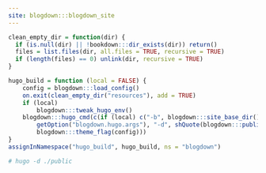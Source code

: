 ```yaml
---
site: blogdown:::blogdown_site
---
```



```r
clean_empty_dir = function(dir) {
  if (is.null(dir) || !bookdown:::dir_exists(dir)) return()
  files = list.files(dir, all.files = TRUE, recursive = TRUE)
  if (length(files) == 0) unlink(dir, recursive = TRUE)
}

hugo_build = function (local = FALSE) {
    config = blogdown:::load_config()
    on.exit(clean_empty_dir("resources"), add = TRUE)
    if (local)
        blogdown:::tweak_hugo_env()
    blogdown:::hugo_cmd(c(if (local) c("-b", blogdown:::site_base_dir(), "-D", "-F"),
        getOption("blogdown.hugo.args"), "-d", shQuote(blogdown:::publish_dir(config)),
        blogdown:::theme_flag(config)))
}
assignInNamespace("hugo_build", hugo_build, ns = "blogdown")

# hugo -d ./public
```
